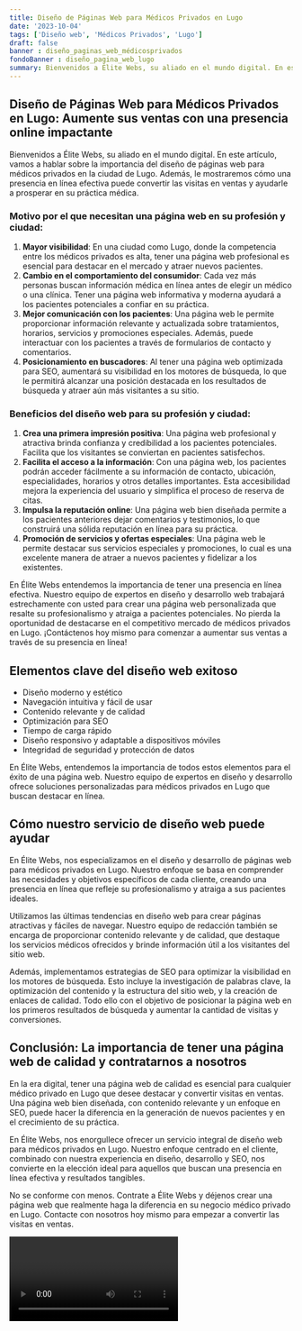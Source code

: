 ```yaml
---
title: Diseño de Páginas Web para Médicos Privados en Lugo
date: '2023-10-04'
tags: ['Diseño web', 'Médicos Privados', 'Lugo']
draft: false
banner : diseño_paginas_web_médicosprivados
fondoBanner : diseño_pagina_web_lugo
summary: Bienvenidos a Élite Webs, su aliado en el mundo digital. En este artículo, vamos a hablar sobre la importancia del diseño de páginas web para médicos privados en la ciudad de Lugo. Además, le mostraremos cómo una presencia en línea efectiva puede convertir las visitas en ventas y ayudarle a prosperar en su práctica médica.
---
```


## Diseño de Páginas Web para Médicos Privados en Lugo: Aumente sus ventas con una presencia online impactante

Bienvenidos a Élite Webs, su aliado en el mundo digital. En este artículo, vamos a hablar sobre la importancia del diseño de páginas web para médicos privados en la ciudad de Lugo. Además, le mostraremos cómo una presencia en línea efectiva puede convertir las visitas en ventas y ayudarle a prosperar en su práctica médica.

### Motivo por el que necesitan una página web en su profesión y ciudad:

1. **Mayor visibilidad**: En una ciudad como Lugo, donde la competencia entre los médicos privados es alta, tener una página web profesional es esencial para destacar en el mercado y atraer nuevos pacientes.
2. **Cambio en el comportamiento del consumidor**: Cada vez más personas buscan información médica en línea antes de elegir un médico o una clínica. Tener una página web informativa y moderna ayudará a los pacientes potenciales a confiar en su práctica.
3. **Mejor comunicación con los pacientes**: Una página web le permite proporcionar información relevante y actualizada sobre tratamientos, horarios, servicios y promociones especiales. Además, puede interactuar con los pacientes a través de formularios de contacto y comentarios.
4. **Posicionamiento en buscadores**: Al tener una página web optimizada para SEO, aumentará su visibilidad en los motores de búsqueda, lo que le permitirá alcanzar una posición destacada en los resultados de búsqueda y atraer aún más visitantes a su sitio.

### Beneficios del diseño web para su profesión y ciudad:

1. **Crea una primera impresión positiva**: Una página web profesional y atractiva brinda confianza y credibilidad a los pacientes potenciales. Facilita que los visitantes se conviertan en pacientes satisfechos.
2. **Facilita el acceso a la información**: Con una página web, los pacientes podrán acceder fácilmente a su información de contacto, ubicación, especialidades, horarios y otros detalles importantes. Esta accesibilidad mejora la experiencia del usuario y simplifica el proceso de reserva de citas.
3. **Impulsa la reputación online**: Una página web bien diseñada permite a los pacientes anteriores dejar comentarios y testimonios, lo que construirá una sólida reputación en línea para su práctica.
4. **Promoción de servicios y ofertas especiales**: Una página web le permite destacar sus servicios especiales y promociones, lo cual es una excelente manera de atraer a nuevos pacientes y fidelizar a los existentes.

En Élite Webs entendemos la importancia de tener una presencia en línea efectiva. Nuestro equipo de expertos en diseño y desarrollo web trabajará estrechamente con usted para crear una página web personalizada que resalte su profesionalismo y atraiga a pacientes potenciales. No pierda la oportunidad de destacarse en el competitivo mercado de médicos privados en Lugo. ¡Contáctenos hoy mismo para comenzar a aumentar sus ventas a través de su presencia en línea!

<GifSeo />

<Cta />

## Elementos clave del diseño web exitoso

- Diseño moderno y estético
- Navegación intuitiva y fácil de usar
- Contenido relevante y de calidad
- Optimización para SEO
- Tiempo de carga rápido
- Diseño responsivo y adaptable a dispositivos móviles
- Integridad de seguridad y protección de datos

En Élite Webs, entendemos la importancia de todos estos elementos para el éxito de una página web. Nuestro equipo de expertos en diseño y desarrollo ofrece soluciones personalizadas para médicos privados en Lugo que buscan destacar en línea.

## Cómo nuestro servicio de diseño web puede ayudar

En Élite Webs, nos especializamos en el diseño y desarrollo de páginas web para médicos privados en Lugo. Nuestro enfoque se basa en comprender las necesidades y objetivos específicos de cada cliente, creando una presencia en línea que refleje su profesionalismo y atraiga a sus pacientes ideales.

Utilizamos las últimas tendencias en diseño web para crear páginas atractivas y fáciles de navegar. Nuestro equipo de redacción también se encarga de proporcionar contenido relevante y de calidad, que destaque los servicios médicos ofrecidos y brinde información útil a los visitantes del sitio web.

Además, implementamos estrategias de SEO para optimizar la visibilidad en los motores de búsqueda. Esto incluye la investigación de palabras clave, la optimización del contenido y la estructura del sitio web, y la creación de enlaces de calidad. Todo ello con el objetivo de posicionar la página web en los primeros resultados de búsqueda y aumentar la cantidad de visitas y conversiones.

## Conclusión: La importancia de tener una página web de calidad y contratarnos a nosotros

En la era digital, tener una página web de calidad es esencial para cualquier médico privado en Lugo que desee destacar y convertir visitas en ventas. Una página web bien diseñada, con contenido relevante y un enfoque en SEO, puede hacer la diferencia en la generación de nuevos pacientes y en el crecimiento de su práctica.

En Élite Webs, nos enorgullece ofrecer un servicio integral de diseño web para médicos privados en Lugo. Nuestro enfoque centrado en el cliente, combinado con nuestra experiencia en diseño, desarrollo y SEO, nos convierte en la elección ideal para aquellos que buscan una presencia en línea efectiva y resultados tangibles.

No se conforme con menos. Contrate a Élite Webs y déjenos crear una página web que realmente haga la diferencia en su negocio médico privado en Lugo. Contacte con nosotros hoy mismo para empezar a convertir las visitas en ventas.

<Video />

<CtaBot job='Médicos Privados' city='Lugo'/>

<Gmaps query='Lugo+españa+maps' />